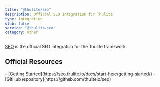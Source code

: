 ```yaml
---
title: "@thulite/seo"
description: Official SEO integration for Thulite
type: integration
stub: false
service: "@thulite/seo"
category: other
---
```


[SEO](https://seo.thulite.io/) is the official SEO integration for the Thulite framework.

## Official Resources

<List emoji="books">
- [Getting Started](https://seo.thulite.io/docs/start-here/getting-started/)
- [GitHub repository](https://github.com/thuliteio/seo)
</List>
